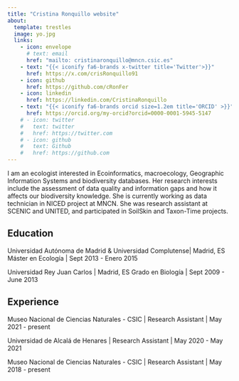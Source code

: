 ```yaml
---
title: "Cristina Ronquillo website"
about:
  template: trestles
  image: yo.jpg
  links:
    - icon: envelope
      # text: email
      href: "mailto: cristinaronquillo@mncn.csic.es"
    - text: "{{< iconify fa6-brands x-twitter title='Twitter'>}}"
      href: https://x.com/crisRonquillo91
    - icon: github
      href: https://github.com/cRonFer
    - icon: linkedin
      href: https://linkedin.com/CristinaRonquillo
    - text: "{{< iconify fa6-brands orcid size=1.2em title='ORCID' >}}"
      href: https://orcid.org/my-orcid?orcid=0000-0001-5945-5147
    # - icon: twitter
    #   text: twitter
    #   href: https://twitter.com
    # - icon: github
    #   text: Github
    #   href: https://github.com
---
```

I am an ecologist interested in Ecoinformatics, macroecology, Geographic Information Systems and biodiversity databases. Her research interests include the assessment of data quality and information gaps and how it affects our biodiversity knowledge. She is currently working as data technician in NICED project at MNCN. She was research assistant at SCENIC and UNITED, and participated in SoilSkin and Taxon-Time projects.

## Education
Universidad Autónoma de Madrid & Universidad Complutense| Madrid, ES
Máster en Ecología | Sept 2013 - Enero 2015

Universidad Rey Juan Carlos | Madrid, ES
Grado en Biología | Sept 2009 - June 2013

## Experience

Museo Nacional de Ciencias Naturales - CSIC | Research Assistant | May 2021 - present

Universidad de Alcalá de Henares | Research Assistant | May 2020 - May 2021

Museo Nacional de Ciencias Naturales - CSIC | Research Assistant | May 2018 - present
